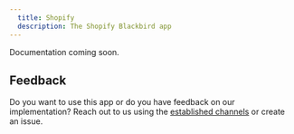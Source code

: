 ```yaml
---
  title: Shopify
  description: The Shopify Blackbird app
---
```


<LinkCard title="View on Github" target="_blank" href="https://github.com/bb-io/Shopify" icon="github" />

Documentation coming soon.

## Feedback

Do you want to use this app or do you have feedback on our implementation? Reach out to us using the [established channels](https://www.blackbird.io/) or create an issue.

